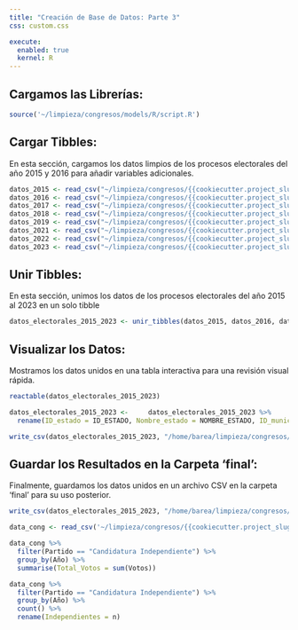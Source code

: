 ```yaml
---
title: "Creación de Base de Datos: Parte 3"
css: custom.css

execute:
  enabled: true
  kernel: R
---
```


## Cargamos las Librerías: {.fade-in}
```r
source('~/limpieza/congresos/models/R/script.R')
```

## Cargar Tibbles: {.fade-in}
En esta sección, cargamos los datos limpios de los procesos electorales del año 2015 y 2016 para añadir variables adicionales.
```r
datos_2015 <- read_csv("~/limpieza/congresos/{{cookiecutter.project_slug}}/data/processed/datos_2015.csv")
datos_2016 <- read_csv("~/limpieza/congresos/{{cookiecutter.project_slug}}/data/processed/datos_2016.csv")
datos_2017 <- read_csv("~/limpieza/congresos/{{cookiecutter.project_slug}}/data/processed/datos_2017.csv")
datos_2018 <- read_csv("~/limpieza/congresos/{{cookiecutter.project_slug}}/data/processed/datos_2018.csv")
datos_2019 <- read_csv("~/limpieza/congresos/{{cookiecutter.project_slug}}/data/processed/datos_2019.csv")
datos_2021 <- read_csv("~/limpieza/congresos/{{cookiecutter.project_slug}}/data/processed/datos_2021.csv")
datos_2022 <- read_csv("~/limpieza/congresos/{{cookiecutter.project_slug}}/data/processed/datos_2022.csv")
datos_2023 <- read_csv("~/limpieza/congresos/{{cookiecutter.project_slug}}/data/processed/datos_2023.csv")
```

## Unir Tibbles: {.fade-in}
En esta sección, unimos los datos de los procesos electorales del año 2015 al 2023 en un solo tibble
```r
datos_electorales_2015_2023 <- unir_tibbles(datos_2015, datos_2016, datos_2017, datos_2018, datos_2019, datos_2021, datos_2022, datos_2023)
```

## Visualizar los Datos: {.fade-in}
Mostramos los datos unidos en una tabla interactiva para una revisión visual rápida.
```r
reactable(datos_electorales_2015_2023)
```

```r
datos_electorales_2015_2023 <-     datos_electorales_2015_2023 %>%
  rename(ID_estado = ID_ESTADO, Nombre_estado = NOMBRE_ESTADO, ID_municipio = ID_MUNICIPIO, Municipio = MUNICIPIO, Votos_validos = NUM_VOTOS_VALIDOS,  Votos_candidato_sin_registro=NUM_VOTOS_CAN_NREG, Votos_nulos= NUM_VOTOS_NULOS, Total_de_votos = TOTAL_VOTOS, Lista_nominal = LISTA_NOMINAL )
```


```r
write_csv(datos_electorales_2015_2023, "/home/barea/limpieza/congresos/{{cookiecutter.project_slug}}/data/final/datos_electorales_2015_2023.csv")
```



## Guardar los Resultados en la Carpeta 'final': {.fade-in}
Finalmente, guardamos los datos unidos en un archivo CSV en la carpeta 'final' para su uso posterior.
```r
write_csv(datos_electorales_2015_2023, "/home/barea/limpieza/congresos/{{cookiecutter.project_slug}}/data/final/datos_electorales_2015_2023_cong.csv")
```


```r
data_cong <- read_csv('~/limpieza/congresos/{{cookiecutter.project_slug}}/data/final/datos_electorales_2015_2023_cong.csv')
```

```r
data_cong %>%
  filter(Partido == "Candidatura Independiente") %>%
  group_by(Año) %>%
  summarise(Total_Votos = sum(Votos))
```

```r
data_cong %>%
  filter(Partido == "Candidatura Independiente") %>%
  group_by(Año) %>%
  count() %>%
  rename(Independientes = n)
```
